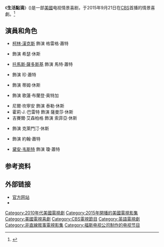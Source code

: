 {{expand|time=2016-11-04T13:02:41+00:00}}
{{Infobox television
| show_name            = 生活點滴
| original_name        = {{lang|en|Life in Pieces}}
| image                = 
| caption              = 
| show_name_2          = 
| genre                = [[情景喜剧|情景喜剧]]
| format               = 电视连续剧
| creator              = 贾斯汀·阿德勒
| developer            = 
| writer               = 
| director             = 
| creative_director    = 
| presenter            = 
| starring             = {{Plainlist|
* [[柯林·漢克斯|柯林·漢克斯]]
* {{link-en|贝特西·布蘭特|Betsy Brandt}}
* [[托馬斯·薩多斯基|托馬斯·薩多斯基]]
* {{link-en|佐伊·利斯特·瓊斯|Zoe Lister-Jones}}
* {{link-en|丹·巴克道尔|Dan Bakkedahl}}
* {{link-en|安赫利奎·卡布拉尔|Angelique Cabral}}
* 尼爾·坎寧安
* 霍莉·J.·巴雷特
* 吉賽爾·艾森柏格
* {{link-en|亨特·清|Hunter King}}
* {{link-en|詹姆斯·布罗林|James Brolin}}
* [[黛安·韦斯特|黛安·韦斯特]]
}}
| judges               = 
| voices               = 
| narrated             = 
| theme_music_composer = 
| opentheme            = 
| endtheme             = 
| composer             = {{link-en|罗伯·西蒙森|Rob Simonsen}}
| country              = {{USA}}
| language             = [[英语|英语]]
| num_seasons          = 2
| num_episodes         = 24
| list_episodes        = 
| executive_producer   = {{Plainlist|
* 贾斯汀·阿德勒
* 阿隆·卡普兰
* 傑夫·莫頓
* {{link-en|傑森·威納|Jason Winer}}
}}
| producer             = 
| editor               = 
| location             = 
| cinematography       = 
| camera               = 
| runtime              = 21分钟
| company              = {{Plainlist|
* Kapital Entertainment
* 40 or 50 Years, Inc.
* [[二十世紀福斯電視公司|二十世紀福斯電視公司]]
}}
| distributor          = {{link-en|第二十电视公司|20th Television}}
| channel              = [[CBS_(電視網)|CBS]]
| picture_format       = 
| audio_format         = 
| first_run            = 
| first_aired          = {{Start date|2015|9|21}}
| last_aired           = 至今
| preceded_by          = 
| followed_by          = 
| related              = 
| website              = http://www.cbs.com/shows/life-in-pieces/
| website_title        = 官方网站
| production_website   = 
| 台灣名稱             = 親密一家人
| 港澳名稱             = 生活點滴
}}
《'''生活點滴'''》({{lang-en|'''''Life in Pieces'''''}})是一部[[美國|美國]]电视情景喜剧，于2015年9月21日在[[CBS_(電視網)|CBS]]首播的情景喜劇。<ref>{{cite web|last=Andreeva|first=Nellie|title=''Limitless'', ''Rush Hour'', ''Criminal Minds'' Spinoff, ''Code'', ''Life'' Among CBS Orders|url=http://deadline.com/2015/05/limitless-rush-hour-criminal-minds-spinoff-life-in-pieces-jane-lynch-cbs-series-orders-1201423198/|website=[[Deadline.com|Deadline.com]]|accessdate=22 September 2015|date=May 8, 2015|archive-date=2016-01-26|archive-url=https://web.archive.org/web/20160126211217/http://deadline.com/2015/05/limitless-rush-hour-criminal-minds-spinoff-life-in-pieces-jane-lynch-cbs-series-orders-1201423198/|dead-url=no}}</ref>

== 演員和角色 ==
* [[柯林·漢克斯|柯林·漢克斯]] 飾演 格雷格·蕭特
* {{link-en|贝特西·布蘭特|Betsy Brandt}} 飾演 希瑟·休斯
* [[托馬斯·薩多斯基|托馬斯·薩多斯基]] 飾演 馬特·蕭特
* {{link-en|佐伊·利斯特·瓊斯|Zoe Lister-Jones}} 飾演 珍·蕭特
* {{link-en|丹·巴克道尔|Dan Bakkedahl}} 飾演 蒂姆·休斯
* {{link-en|安赫利奎·卡布拉尔|Angelique Cabral}} 飾演 歌蓮·布蘭登·奥特加
* 尼爾·坎寧安 飾演 泰勒·休斯
* 霍莉·J.·巴雷特 飾演 薩曼莎·休斯
* 吉賽爾·艾森柏格 飾演 索菲亞·休斯
* {{link-en|亨特·清|Hunter King}} 飾演 克萊門汀·休斯
* {{link-en|詹姆斯·布罗林|James Brolin}} 飾演 約翰·蕭特
* [[黛安·韦斯特|黛安·韦斯特]] 飾演 瓊·蕭特

== 参考资料 ==
{{reflist}}

==外部链接==
* [http://www.cbs.com/shows/life-in-pieces/ 官方网站] {{Wayback|url=http://www.cbs.com/shows/life-in-pieces/ |date=20210126220024 }} {{en icon}}
* {{IMDb title|tt4384086}}

{{CBS电视节目 (播放中和即将播放)}}

{{DEFAULTSORT:Life in Pieces}}
[[Category:2010年代美國電視劇|Category:2010年代美國電視劇]]
[[Category:2015年開播的美國電視影集|Category:2015年開播的美國電視影集]]
[[Category:美國電視喜劇|Category:美國電視喜劇]]
[[Category:CBS電視節目|Category:CBS電視節目]]
[[Category:英語電視劇|Category:英語電視劇]]
[[Category:非直線敘事電視影集|Category:非直線敘事電視影集]]
[[Category:福斯电视公司制作的电视节目|Category:福斯电视公司制作的电视节目]]